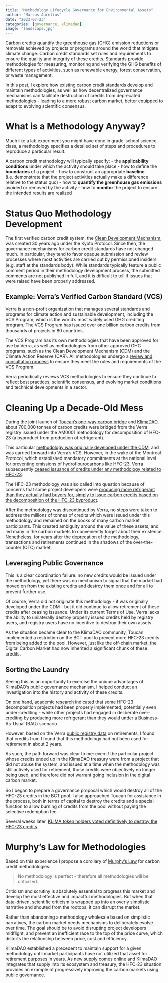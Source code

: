 ```yaml
---
title: "Methodology Lifecycle Governance for Environmental Assets"
author: "Marcus Aurelius"
date: "2023-07-23"
categories: [governance, klimadao]
image: "landscape.jpg"
---
```


Carbon credits quantify the greenhouse gas (GHG) emission reductions or removals 
achieved by projects or programs around the world that mitigate climate change. 
Carbon credit standards set rules and requirements to ensure the quality and 
integrity of these credits. Standards provide methodologies for measuring, monitoring and verifying the GHG benefits of different types of 
activities, such as renewable energy, forest conservation, or waste management.

In this post, I explore how existing carbon credit standards develop and
maintain methodologies, as well as how decentralized governance mechanisms can 
facilitate destruction of credits from deprecated methodologies - leading to a
more robust carbon market, better equipped to adapt to evolving scientific consensus.

# What is a Methodology Anyway?

Much like a lab experiment you might have done in grade-school science class,
a methodology specifies a detailed set of steps and procedures to reproduce
a particular result. 

A carbon credit methodology will typically specify:
- the **applicability conditions** under which the activity should take place
- how to define the **boundaries** of a project
- how to construct an appropriate **baseline** (i.e. demonstrate that the
project activities actually make a difference relative to the status quo)
- how to **quantify the greenhouse gas emissions** avoided or removed by the activity
- how to **monitor** the project to ensure the intended results are realized

# Status Quo Methodology Development

The first verified carbon credit system, the [Clean Development Mechanism](https://unfccc.int/process-and-meetings/the-kyoto-protocol/mechanisms-under-the-kyoto-protocol/the-clean-development-mechanism),
was created 30 years ago under the Kyoto Protocol. Since then, 
the governance mechanisms for carbon credit standards have not changed much.
In particular, they tend to favor opaque submission and review processes where most 
activities are carried out by permissioned insiders (e.g. staff at the standards body).
While standards typically feature a public comment period in their methodology development
process, the submitted comments are not published in full, and it is difficult to tell
if issues that were raised have been properly addressed.

## Example: Verra's Verified Carbon Standard (VCS)

[Verra](https://verra.org/) is a non-profit organization that manages several standards and programs 
for climate action and sustainable development, including the VCS Program, which
 is the world’s most widely used GHG crediting program. 
The VCS Program has issued over one billion carbon credits from thousands of 
projects in 80 countries.

The VCS Program has its own methodologies that have been approved for use by Verra, 
as well as methodologies from other approved GHG programs, such as the 
Clean Development Mechanism (CDM) and the Climate Action Reserve (CAR). All 
methodologies undergo a [review and consultation 
process](https://verra.org/methodologies-main/develop-a-methodology/) to ensure they meet the rules and requirements of the VCS Program.

Verra periodically reviews VCS methodologies to ensure they continue to reflect best practices, 
scientific consensus, and evolving market conditions and technical developments in 
a sector.

# Cleaning Up a Decade-Old Mess

During the joint launch of [Toucan's one-way carbon bridge](https://docs.toucan.earth/toucan/bridge/carbon-bridge)
and [KlimaDAO](https://klimadao.finance), about 700,000 
tonnes of carbon credits were bridged from the Verra registry issued under the AM0001 
methodology for decomposition of HFC-23 (a byproduct from production of refrigerant).

This particular [methodology was originally developed under the CDM](https://cdm.unfccc.int/methodologies/DB/GAOZAY2DWIQHK71LJS027N6N4AV6SC), 
and was carried forward into Verra's VCS. However, in the wake of the Montreal Protocol, which
established mandatory commitments at the national level for preventing emissions of
hydroflourocarbons like HFC-23, Verra subsequently [ceased issuance of credits under
any methodology related to HFC-23](https://verra.org/phasing-out-hfc-23-projects/).

The HFC-23 methodology was also called into question because of concerns that some project
developers were [producing more refrigerant than they actually had buyers for,
simply to issue carbon credits based on the decomposition of the HFC-23 byproduct](https://carbonbetter.com/story/additionality/).

After the methodology was discontinued by Verra, no steps were taken to 
address the millions of tonnes of credits which were issued under this methodology
and remained on the books of many carbon market participants. This created ambiguity 
around the value of these assets, and led many in the carbon markets to 
conveniently forget about their existence. Nonetheless, for years after the 
deprecation of the methodology, transactions and retirements continued in the 
shadows of the over-the-counter (OTC) market. 

## Leveraging Public Governance

This is a clear coordination failure: no new credits would be issued under the
methodology, yet there was no mechanism to signal that the market had moved on
from the existing credits and destroy them once and for all to prevent further use.

Of course, Verra did not originate this methodology - it was originally developed under 
the CDM - but it did continue to allow retirement of these credits after ceasing issuance.
Under its current Terms of Use, Verra lacks the ability to unilaterally 
destroy properly issued credits held by registry users, and registry users have no incentive
to destroy their own assets.

As the situation became clear to the KlimaDAO community, Toucan implemented a restriction
on the BCT pool to prevent more HFC-23 credits from being added to the pool. However,
just like the off-chain market, the Digital Carbon Market had now inherited a significant
chunk of these credits.

## Sorting the Laundry

Seeing this as an opportunity to exercise the unique advantages of KlimaDAO's
public governance mechanism, I helped conduct an investigation into the 
history and activity of these credits. 

On one hand, [academic research](https://www.rff.org/publications/working-papers/the-net-emissions-impact-of-hfc-23-offset-projects-from-the-clean-development-mechanism/)
indicated that some HFC-23 decomposition projects had been properly implemented, 
potentially even under-crediting - while other projects had engaged
in deliberate over-creditng by producing more refrigerant than they would 
under a Business-As-Usual (BAU) scenario.

However, based on the Verra [public registry data](https://registry.verra.org/app/search/VCS/VCUs) on retirements, I found that credits from 
I found that this methodology had not been used for retirement in about 2 years.

As such, the path forward was clear to me: even if the particular project whose credits
ended up in the KlimaDAO treasury were from a project that did not abuse the system,
and issued at a time when the methodology was still actively used for retirement, 
those credits were objectively no longer being used, and therefore did not warrant going inclusion
in the digital carbon market.

So I began to prepare a governance proposal which would destroy all of the HFC-23
credits in the BCT pool. I also approached Toucan for assistance in the process,
both in terms of capital to destroy the credits and a special function to allow
burning of credits from the pool without paying the selective redemption fee.

Several weeks later, [KLIMA token holders voted definitively to destroy the HFC-23 credits](https://snapshot.org/#/klimadao.eth/proposal/0x2ae3fce131f98bf22ec9ef306a13e359002eaea0d111328149204dfd9dc9b2e4).

# Murphy's Law for Methodologies

Based on this experience I propose a corollary of [Murphy's Law](https://en.wikipedia.org/wiki/Murphy's_law)
for carbon credit methodologies:

> No methodology is perfect - therefore all methodologies will be criticized.

Criticism and scrutiny is absolutely essential to progress this market and develop
the most effective and impactful methodologies. But when that data-driven, scientific
criticism is wrapped up into an overly simplistic narrative and shouted from the rootops,
it can disrupt the market.

Rather than abandoning a methodology wholesale based on simplistic narratives, 
the carbon market needs mechanisms to deliberately evolve over time. The goal should be 
to avoid disrupting project developers midflight, and prevent an inefficient race to 
the top of the price curve, which distorts the relationship between price, cost and 
efficiency.

KlimaDAO established a precedent to maintain support for a given methodology until
market participants have not utilized that asset for retirement purposes in years.
As new supply comes online and KlimaDAO integrates that supply into its ecosystem and treasury,
the HFC-23 situation provides an example of progressively improving the carbon
markets using public governance.